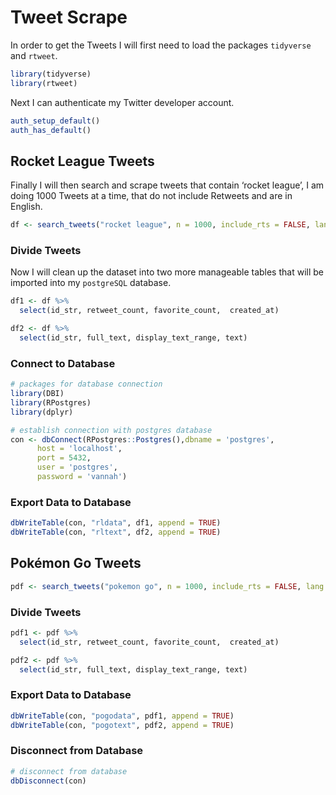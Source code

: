 # **Tweet Scrape**

In order to get the Tweets I will first need to load the packages `tidyverse` and `rtweet`.

```r
library(tidyverse)
library(rtweet)
```

Next I can authenticate my Twitter developer account.

```r
auth_setup_default()
auth_has_default()
```

## **Rocket League Tweets**

Finally I will then search and scrape tweets that contain 'rocket league', I am doing 1000 Tweets at a time, that do not include Retweets and are in English.

```r
df <- search_tweets("rocket league", n = 1000, include_rts = FALSE, lang = "en")
```

### Divide Tweets 

Now I will clean up the dataset into two more manageable tables that will be imported into my `postgreSQL` database.

```r
df1 <- df %>%
  select(id_str, retweet_count, favorite_count,  created_at)

df2 <- df %>%
  select(id_str, full_text, display_text_range, text)
```

### Connect to Database

```r
# packages for database connection
library(DBI)
library(RPostgres)
library(dplyr)

# establish connection with postgres database
con <- dbConnect(RPostgres::Postgres(),dbname = 'postgres',
      host = 'localhost',
      port = 5432,
      user = 'postgres',
      password = 'vannah') 
```

### Export Data to Database

```r
dbWriteTable(con, "rldata", df1, append = TRUE)
dbWriteTable(con, "rltext", df2, append = TRUE)
```

## **Pokémon Go Tweets**

```r
pdf <- search_tweets("pokemon go", n = 1000, include_rts = FALSE, lang = "en")
```

### Divide Tweets

```r
pdf1 <- pdf %>%
  select(id_str, retweet_count, favorite_count,  created_at)

pdf2 <- pdf %>%
  select(id_str, full_text, display_text_range, text)
```

### Export Data to Database

```r
dbWriteTable(con, "pogodata", pdf1, append = TRUE)
dbWriteTable(con, "pogotext", pdf2, append = TRUE)
```

### Disconnect from Database

```r
# disconnect from database
dbDisconnect(con)
```
